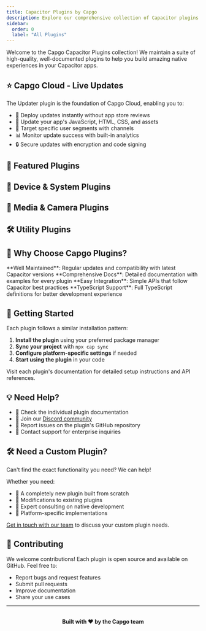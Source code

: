 ```yaml
---
title: Capacitor Plugins by Capgo
description: Explore our comprehensive collection of Capacitor plugins to extend your app's native capabilities with powerful features.
sidebar:
  order: 0
  label: "All Plugins"
---
```



Welcome to the Capgo Capacitor Plugins collection! We maintain a suite of high-quality, well-documented plugins to help you build amazing native experiences in your Capacitor apps.

## ⭐ Capgo Cloud - Live Updates

<LinkCard
  title="Capacitor Updater"
  description="The core plugin powering Capgo Cloud - deliver instant updates to your Capacitor apps without app store delays. Push fixes and features directly to your users."
  href="/docs/plugins/updater/"
/>

The Updater plugin is the foundation of Capgo Cloud, enabling you to:
- 🚀 Deploy updates instantly without app store reviews
- 📱 Update your app's JavaScript, HTML, CSS, and assets
- 🎯 Target specific user segments with channels
- 📊 Monitor update success with built-in analytics
- 🔒 Secure updates with encryption and code signing

## 🚀 Featured Plugins

<CardGrid>
  <LinkCard
    title="Social Login"
    description="Seamless authentication with Google, Apple, and Facebook. One plugin for all major social providers."
    href="/docs/plugins/social-login/"
  />
  <LinkCard
    title="Native Purchases"
    description="Implement in-app purchases and subscriptions with a unified API for iOS and Android."
    href="/docs/plugins/native-purchases/"
  />
  <LinkCard
    title="Camera Preview"
    description="Display real-time camera feed in your app with full control over capture and settings."
    href="/docs/plugins/camera-preview/"
  />
  <LinkCard
    title="Data Storage SQLite"
    description="Fast and secure key-value storage powered by SQLite with optional encryption."
    href="/docs/plugins/data-storage-sqlite/"
  />
</CardGrid>

## 📱 Device & System Plugins

<CardGrid>
  <LinkCard
    title="Native Market"
    description="Link to app stores for ratings, reviews, and app updates."
    href="/docs/plugins/native-market/"
  />
  <LinkCard
    title="Native Biometric"
    description="Access biometric authentication APIs for secure app access."
    href="/docs/plugins/native-biometric/"
  />
  <LinkCard
    title="Shake"
    description="Detect shake gestures for interactive features and debug menus."
    href="/docs/plugins/shake/"
  />
  <LinkCard
    title="Navigation Bar"
    description="Customize Android navigation bar color to match your app theme."
    href="/docs/plugins/navigation-bar/"
  />
  <LinkCard
    title="Home Indicator"
    description="Control iOS home indicator visibility for immersive experiences."
    href="/docs/plugins/home-indicator/"
  />
</CardGrid>

## 🎥 Media & Camera Plugins

<CardGrid>
  <LinkCard
    title="Screen Recorder"
    description="Record your device screen for tutorials, demos, or user feedback."
    href="/docs/plugins/screen-recorder/"
  />
  <LinkCard
    title="IVS Player"
    description="Amazon IVS integration for ultra-low latency live streaming."
    href="/docs/plugins/ivs-player/"
  />
  <LinkCard
    title="Native Audio"
    description="High-performance native audio engine for games and apps."
    href="/docs/plugins/native-audio/"
  />
  <LinkCard
    title="Mute"
    description="Detect if the device mute switch is enabled or disabled."
    href="/docs/plugins/mute/"
  />
</CardGrid>

## 🛠️ Utility Plugins

<CardGrid>
  <LinkCard
    title="Uploader"
    description="Background file upload with progress tracking and resumable uploads."
    href="/docs/plugins/uploader/"
  />
  <LinkCard
    title="Flash"
    description="Control device flashlight/torch for utility and camera features."
    href="/docs/plugins/flash/"
  />
  <LinkCard
    title="Native Geocoder"
    description="Forward and reverse geocoding using native platform APIs."
    href="/docs/plugins/nativegeocoder/"
  />
  <LinkCard
    title="InAppBrowser"
    description="Open web content in a customizable in-app browser."
    href="/docs/plugins/inappbrowser/"
  />
  <LinkCard
    title="Crisp"
    description="Integrate Crisp chat support directly into your mobile app."
    href="/docs/plugins/crisp/"
  />
</CardGrid>

## 🎯 Why Choose Capgo Plugins?

<Card icon="approve-check">
  **Well Maintained**: Regular updates and compatibility with latest Capacitor versions
</Card>
<Card icon="open-book">
  **Comprehensive Docs**: Detailed documentation with examples for every plugin
</Card>
<Card icon="puzzle">
  **Easy Integration**: Simple APIs that follow Capacitor best practices
</Card>
<Card icon="setting">
  **TypeScript Support**: Full TypeScript definitions for better development experience
</Card>

## 🚀 Getting Started

Each plugin follows a similar installation pattern:

1. **Install the plugin** using your preferred package manager
2. **Sync your project** with `npx cap sync`
3. **Configure platform-specific settings** if needed
4. **Start using the plugin** in your code

Visit each plugin's documentation for detailed setup instructions and API references.

## 💡 Need Help?

- 📖 Check the individual plugin documentation
- 💬 Join our [Discord community](https://discord.capgo.app)
- 🐛 Report issues on the plugin's GitHub repository
- 📧 Contact support for enterprise inquiries

## 🛠️ Need a Custom Plugin?

Can't find the exact functionality you need? We can help!

<LinkCard
  title="Custom Plugin Development"
  description="Our team specializes in building custom Capacitor plugins tailored to your specific requirements. From complex native integrations to unique device features, we've got you covered."
  href="/consulting/"
  icon="external"
/>

Whether you need:
- 🔧 A completely new plugin built from scratch
- 🔄 Modifications to existing plugins
- 🤝 Expert consulting on native development
- 📱 Platform-specific implementations

[Get in touch with our team](/consulting/) to discuss your custom plugin needs.

## 🤝 Contributing

We welcome contributions! Each plugin is open source and available on GitHub. Feel free to:

- Report bugs and request features
- Submit pull requests
- Improve documentation
- Share your use cases

---

<div style="text-align: center; margin-top: 2rem;">
  <strong>Built with ❤️ by the Capgo team</strong>
</div>
